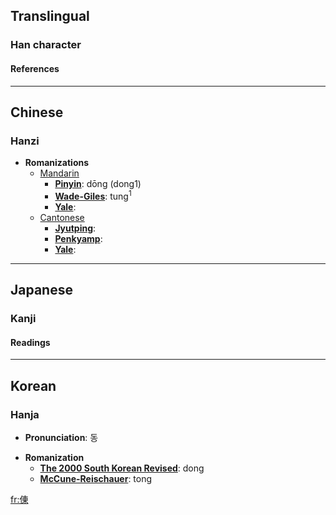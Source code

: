 ==Translingual==
===Han character===
{{Han char|rad=人|as=08|sn=10|four=|canj=人木田 (ODW)}}
====References====
{{Han ref|kx=0109.110|dkj=00801|dj=0232.090|hdz=10172.040|uh=5032|ud=20530}}
----

==Chinese==
===Hanzi===


* '''Romanizations'''
** [[Mandarin]]
*** '''[[Pinyin]]''': dōng (dong1)
*** '''[[Wade-Giles]]''': tung<sup>1</sup>
*** '''[[Yale]]''': 
**[[Cantonese]]
***'''[[Jyutping]]''':
***'''[[Penkyamp]]''': 
***'''[[Yale]]''': 


----
==Japanese==
===Kanji===
{{ja-kanji|grade=|rs=人08}}
====Readings====
{{ja-readings|on=[[とう]] (tō), [[つ]] (tsu)|kun=[[おろかなさま]] (orokanasama)}}


----
==Korean==
===Hanja===

* '''Pronunciation''': 동

* '''Romanization'''
** '''[[The 2000 South Korean Revised Romanization|The 2000 South Korean Revised]]''': dong
** '''[[McCune-Reischauer]]''': tong


[[fr:倲]]